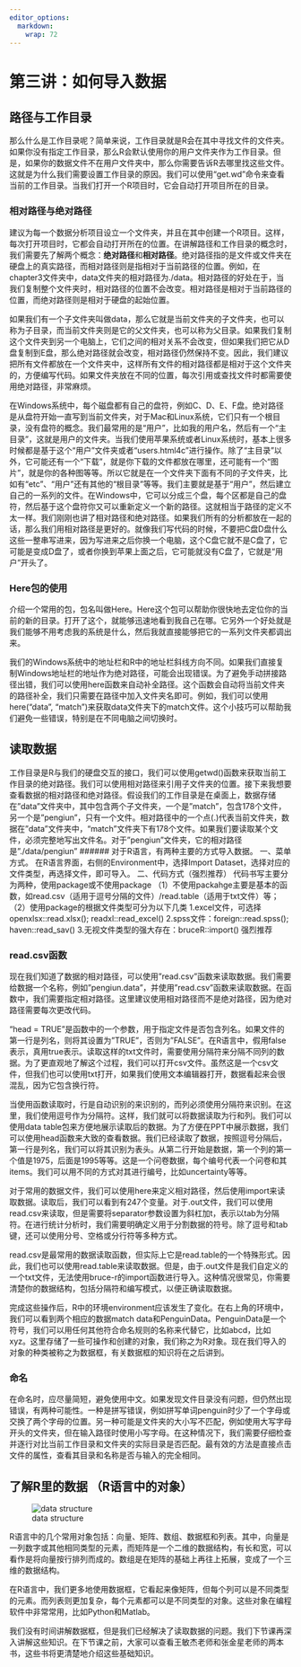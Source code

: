 ```yaml
---
editor_options: 
  markdown: 
    wrap: 72
---
```


# 第三讲：如何导入数据 {#lesson-3}



## 路径与工作目录 {#3-path-working-dir}

那么什么是工作目录呢？简单来说，工作目录就是R会在其中寻找文件的文件夹。如果你没有指定工作目录，那么R会默认使用你的用户文件夹作为工作目录。但是，如果你的数据文件不在用户文件夹中，那么你需要告诉R去哪里找这些文件。这就是为什么我们需要设置工作目录的原因。我们可以使用“get.wd”命令来查看当前的工作目录。当我们打开一个R项目时，它会自动打开项目所在的目录。

### 相对路径与绝对路径{#3-path}

建议为每一个数据分析项目设立一个文件夹，并且在其中创建一个R项目。这样，每次打开项目时，它都会自动打开所在的位置。在讲解路径和工作目录的概念时，我们需要先了解两个概念：**绝对路径**和**相对路径**。绝对路径指的是文件或文件夹在硬盘上的真实路径，而相对路径则是指相对于当前路径的位置。例如，在chapter3文件夹中，data文件夹的相对路径为./data。相对路径的好处在于，当我们复制整个文件夹时，相对路径的位置不会改变。相对路径是相对于当前路径的位置，而绝对路径则是相对于硬盘的起始位置。

如果我们有一个子文件夹叫做data，那么它就是当前文件夹的子文件夹，也可以称为子目录，而当前文件夹则是它的父文件夹，也可以称为父目录。如果我们复制这个文件夹到另一个电脑上，它们之间的相对关系不会改变，但如果我们把它从D盘复制到E盘，那么绝对路径就会改变，相对路径仍然保持不变。因此，我们建议把所有文件都放在一个文件夹中，这样所有文件的相对路径都是相对于这个文件夹的，方便编写代码。如果文件夹放在不同的位置，每次引用或查找文件时都需要使用绝对路径，非常麻烦。

在Windows系统中，每个磁盘都有自己的盘符，例如C、D、E、F盘。绝对路径是从盘符开始一直写到当前文件夹，对于Mac和Linux系统，它们只有一个根目录，没有盘符的概念。我们最常用的是“用户”，比如我的用户名，然后有一个“主目录”，这就是用户的文件夹。当我们使用苹果系统或者Linux系统时，基本上很多时候都是基于这个“用户”文件夹或者“users.html4c”进行操作。除了“主目录”以外，它可能还有一个“下载”，就是你下载的文件都放在哪里，还可能有一个“图片”，就是你的各种图等等。所以它就是在一个文件夹下面有不同的子文件夹，比如有“etc”、“用户”还有其他的“根目录”等等。我们主要就是基于“用户”，然后建立自己的一系列的文件。在Windows中，它可以分成三个盘，每个区都是自己的盘符，然后基于这个盘符你又可以重新定义一个新的路径。这就相当于路径的定义不太一样。我们刚刚也讲了相对路径和绝对路径。如果我们所有的分析都放在一起的话，那么我们用相对路径是更好的。就像我们写代码的时候，不要把C盘D盘什么这些一整串写进来，因为写进来之后你换一个电脑，这个C盘它就不是C盘了，它可能是变成D盘了，或者你换到苹果上面之后，它可能就没有C盘了，它就是“用户”开头了。

### Here包的使用{#3-packge-here}

介绍一个常用的包，包名叫做Here。Here这个包可以帮助你很快地去定位你的当前的新的目录。打开了这个，就能够迅速地看到我自己在哪。它另外一个好处就是我们能够不用考虑我的系统是什么，然后我就直接能够把它的一系列文件夹都调出来。

我们的Windows系统中的地址栏和R中的地址栏斜线方向不同。如果我们直接复制Windows地址栏的地址作为绝对路径，可能会出现错误。为了避免手动拼接路径出错，我们可以使用here函数来自动补全路径。这个函数会自动将当前文件夹的路径补全，我们只需要在路径中加入文件夹名即可。例如，我们可以使用here("data", "match")来获取data文件夹下的match文件。这个小技巧可以帮助我们避免一些错误，特别是在不同电脑之间切换时。

## 读取数据{#3-read-data}

工作目录是R与我们的硬盘交互的接口，我们可以使用getwd()函数来获取当前工作目录的绝对路径。我们可以使用相对路径来引用子文件夹的位置。接下来我想要查看数据的相对路径和绝对路径。假设我们的工作目录是在桌面上，数据存储在"data"文件夹中，其中包含两个子文件夹，一个是"match"，包含178个文件，另一个是"pengiun"，只有一个文件。相对路径中的一个点(.)代表当前文件夹，数据在"data"文件夹中，"match"文件夹下有178个文件。如果我们要读取某个文件，必须完整地写出文件名。对于"pengiun"文件夹，它的相对路径是"./data/pengiun"
######
对于R语言，有两种主要的方式导入数据。
一、菜单方式。
在R语言界面，右侧的Environment中，选择Import Dataset，选择对应的文件类型，再选择文件，即可导入。
二、代码方式（强烈推荐）
代码书写主要分为两种，使用package或不使用package
（1）不使用packahge主要是基本的函数，如read.csv（适用于逗号分隔的文件）/read.table（适用于txt文件）等；
（2）使用package的根据文件类型可分为以下几类
1.excel文件，可选择openxlsx::read.xlsx(); readxl::read_excel()
2.spss文件：foreign::read.spss(); haven::read_sav()
3.无视文件类型的强大存在：bruceR::import() 强烈推荐

### read.csv函数{#3-read-csv}

现在我们知道了数据的相对路径，可以使用"read.csv"函数来读取数据。我们需要给数据一个名称，例如"pengiun.data"，并使用"read.csv"函数来读取数据。在函数中，我们需要指定相对路径。这里建议使用相对路径而不是绝对路径，因为绝对路径需要每次更改代码。

"head = TRUE"是函数中的一个参数，用于指定文件是否包含列名。如果文件的第一行是列名，则将其设置为"TRUE"，否则为"FALSE"。在R语言中，假用false表示，真用true表示。读取这样的txt文件时，需要使用分隔符来分隔不同列的数据。为了更直观地了解这个过程，我们可以打开csv文件。虽然这是一个csv文件，但我们也可以使用txt打开，如果我们使用文本编辑器打开，数据看起来会很混乱，因为它包含换行符。

当使用函数读取时，行是自动识别的来识别的，而列必须使用分隔符来识别。在这里，我们使用逗号作为分隔符。这样，我们就可以将数据读取为行和列。我们可以使用data table包来方便地展示读取后的数据。为了方便在PPT中展示数据，我们可以使用head函数来大致的查看数据。我们已经读取了数据，按照逗号分隔后，第一行是列名，我们可以将其识别为表头。从第二行开始是数据，第一个列的第一个值是1975，后面是1995等等。这是一个问卷数据，每个编号代表一个问卷和其items。我们可以用不同的方式对其进行编号，比如uncertainty等等。

对于常用的数据文件，我们可以使用here来定义相对路径，然后使用import来读取数据。读取后，我们可以看到有247个变量。对于.out文件，我们可以使用read.csv来读取，但是需要将separator参数设置为斜杠加t，表示以tab为分隔符。在进行统计分析时，我们需要明确定义用于分割数据的符号。除了逗号和tab键，还可以使用分号、空格或分行符等多种方式。

read.csv是最常用的数据读取函数，但实际上它是read.table的一个特殊形式。因此，我们也可以使用read.table来读取数据。但是，由于.out文件是我们自定义的一个txt文件，无法使用bruce-r的import函数进行导入。这种情况很常见，你需要清楚你的数据结构，包括分隔符和编写模式，以便正确读取数据。

完成这些操作后，R中的环境environment应该发生了变化。在右上角的环境中，我们可以看到两个相应的数据match data和PenguinData。PenguinData是一个符号，我们可以用任何其他符合命名规则的名称来代替它，比如abcd，比如xyz。这里存储了一些可操作和创建的对象，我们称之为R对象。现在我们导入的对象的种类被称之为数据框，有关数据框的知识将在之后讲到。

### 命名

在命名时，应尽量简短，避免使用中文。如果发现文件目录没有问题，但仍然出现错误，有两种可能性。一种是拼写错误，例如拼写单词penguin时少了一个字母或交换了两个字母的位置。另一种可能是文件夹的大小写不匹配，例如使用大写字母开头的文件夹，但在输入路径时使用小写字母。在这种情况下，我们需要仔细检查并逐行对比当前工作目录和文件夹的实际目录是否匹配。最有效的方法是直接点击文件的属性，查看其目录和名称是否与输入的完全相同。

## 了解R里的数据 （R语言中的对象）{#3-data-object}

![data structure](https://devopedia.org/images/article/46/9213.1526125966.png)

R语言中的几个常用对象包括：向量、矩阵、数组、数据框和列表。其中，向量是一列数字或其他相同类型的元素，而矩阵是一个二维的数据结构，有长和宽，可以看作是将向量按行排列而成的。数组是在矩阵的基础上再往上拓展，变成了一个三维的数据结构。

在R语言中，我们更多地使用数据框，它看起来像矩阵，但每个列可以是不同类型的元素。而列表则更加复杂，每个元素都可以是不同类型的对象。这些对象在编程软件中非常常用，比如Python和Matlab。

我们没有时间讲解数据框，但是我们已经解决了读取数据的问题。我们下节课再深入讲解这些知识。在下节课之前，大家可以查看王敏杰老师和张金星老师的两本书，这些书将更清楚地介绍这些基础知识。
